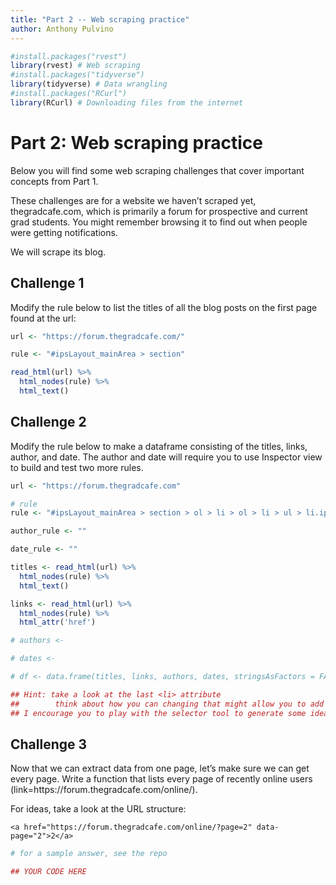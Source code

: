 ```yaml
---
title: "Part 2 -- Web scraping practice"
author: Anthony Pulvino
---
```


```r
#install.packages("rvest")
library(rvest) # Web scraping
#install.packages("tidyverse")
library(tidyverse) # Data wrangling
#install.packages("RCurl")
library(RCurl) # Downloading files from the internet

```

# Part 2: Web scraping practice

Below you will find some web scraping challenges that cover important concepts from Part 1.

These challenges are for a website we haven't scraped yet, thegradcafe.com, which is primarily a forum for prospective and current grad students. You might remember browsing it to find out when people were getting notifications.

We will scrape its blog.



## Challenge 1
Modify the rule below to list the titles of all the blog posts on the first page found at the url:

```r

url <- "https://forum.thegradcafe.com/"

rule <- "#ipsLayout_mainArea > section"

read_html(url) %>% 
  html_nodes(rule) %>%
  html_text()

```



## Challenge 2
Modify the rule below to make a dataframe consisting of the titles, links, author, and date. The author and date will require you to use Inspector view to build and test two more rules.

```r

url <- "https://forum.thegradcafe.com"

# rule
rule <- "#ipsLayout_mainArea > section > ol > li > ol > li > ul > li.ipsDataItem_lastPoster__title > a"

author_rule <- ""

date_rule <- ""

titles <- read_html(url) %>% 
  html_nodes(rule) %>%
  html_text()

links <- read_html(url) %>% 
  html_nodes(rule) %>%
  html_attr('href')

# authors <- 

# dates <- 

# df <- data.frame(titles, links, authors, dates, stringsAsFactors = FALSE)

## Hint: take a look at the last <li> attribute
##        think about how you can changing that might allow you to add to the final <a> attribute to specify either date or time.
## I encourage you to play with the selector tool to generate some ideas or alternative solutions!

```



## Challenge 3
Now that we can extract data from one page, let's make sure we can get every page.
Write a function that lists every page of recently online users (link=https://forum.thegradcafe.com/online/).

For ideas, take a look at the URL structure:

```
<a href="https://forum.thegradcafe.com/online/?page=2" data-page="2">2</a>
```

```r
# for a sample answer, see the repo

## YOUR CODE HERE

```
